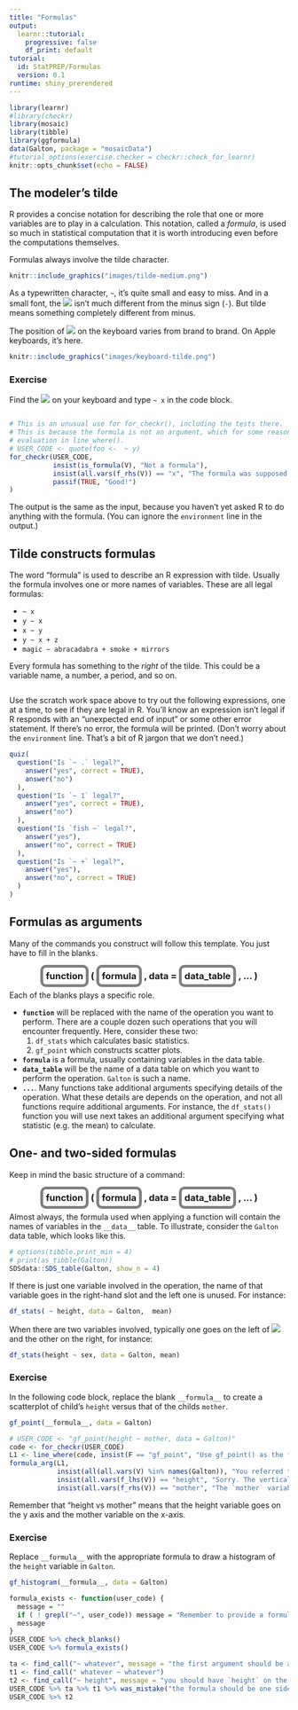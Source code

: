 ```yaml
---
title: "Formulas"
output: 
  learnr::tutorial:
    progressive: false
    df_print: default
tutorial:
  id: StatPREP/Formulas
  version: 0.1
runtime: shiny_prerendered
---
```


```r
library(learnr)
#library(checkr)
library(mosaic)
library(tibble)
library(ggformula)
data(Galton, package = "mosaicData")
#tutorial_options(exercise.checker = checkr::check_for_learnr)
knitr::opts_chunk$set(echo = FALSE)
```


<style type="text/css">
span.boxed {
  border:5px solid gray;
  border-radius:10px;
  padding: 5px;
}
span.invboxed {
  border:5px solid gray;
  padding: 5px;
  border-radius:10px;
  color: white;
}

table, td, th { border:0px; }

/* cellpadding */
th, td { padding: 5px; }

</style>

## The modeler's tilde

R provides a concise notation for describing the role that one or more variables are to play in a calculation. This notation, called a *formula*, is used so much in statistical computation that it is worth introducing even before the computations themselves.

Formulas always involve the tilde character.

```r
knitr::include_graphics("images/tilde-medium.png")
```

As a typewritten character, `~`, it's quite small and easy to miss. And in a small font, the ![](images/tilde-small.png) isn't much different from the minus sign (`-`). But tilde means something completely different from minus.

The position of ![](images/tilde-small.png) on the keyboard varies from brand to brand. On Apple keyboards, it's here.

```r
knitr::include_graphics("images/keyboard-tilde.png")
```

### Exercise

Find the ![](images/tilde-small.png) on your keyboard and type `~ x` in the code block.
```r

```

```r
# This is an unusual use for for_checkr(), including the tests there. 
# This is because the formula is not an argument, which for some reason messes up
# evaluation in line_where().
# USER_CODE <- quote(foo <-  ~ y)
for_checkr(USER_CODE, 
           insist(is_formula(V), "Not a formula"),
           insist(all.vars(f_rhs(V)) == "x", "The formula was supposed to have 'x' on the right-hand side, not {{f_rhs(V)}}."),
           passif(TRUE, "Good!")
)
```

The output is the same as the input, because you haven't yet asked R to do anything with the formula. (You can ignore the `environment` line in the output.)


## Tilde constructs formulas


The word "formula" is used to describe an R expression with tilde. Usually the formula involves one or more names of variables. These are all legal formulas:

* `~ x`
* `y ~ x`
* `x ~ y`
* `y ~ x + z`
* `magic ~ abracadabra + smoke + mirrors`


Every formula has something to the *right* of the tilde. This could be a variable name, a number, a period, and so on.

```r
```

Use the scratch work space above to try out the following expressions, one at a time, to see if they are legal in R. You'll know an expression isn't legal if R responds with an "unexpected end of input" or some other error statement. If there's no error, the formula will be printed. (Don't worry about the `environment` line. That's a bit of R jargon that we don't need.) 

```r
quiz(
  question("Is `~ .` legal?",
    answer("yes", correct = TRUE),
    answer("no")
  ),
  question("Is `~ 1` legal?",
    answer("yes", correct = TRUE),
    answer("no")
  ),
  question("Is `fish ~` legal?",
    answer("yes"),
    answer("no", correct = TRUE)
  ),
  question("Is `~ +` legal?",
    answer("yes"),
    answer("no", correct = TRUE)
  )
)
```



## Formulas as arguments


Many of the commands you construct will follow this template. You just have to fill in the blanks.

<center>
<h3><strong> <span class="boxed">function</span> ( <span class="boxed">formula</span> , data = <span class="boxed">data_table</span> , ... )</strong> 
</h3></center>



Each of the blanks plays a specific role. 


* **`function`** will be replaced with the name of the operation you want to perform. There are a couple dozen  such operations that you will encounter frequently. Here, consider these two:    
    1. `df_stats` which calculates basic statistics.
    2. `gf_point` which constructs scatter plots. 
* **`formula`** is a formula, usually containing variables in the data table.
* **`data_table`** will be the name of a data table on which you want to perform the operation. `Galton` is such a name.
* **`...`**. Many functions take additional arguments specifying details of the operation. What these details are depends on the operation, and not all functions require additional arguments. For instance, the `df_stats()` function you will use next takes an additional argument specifying what statistic (e.g. the mean) to calculate.

## One- and two-sided formulas

Keep in mind the basic structure of a command:

<center>
<h3><strong> <span class="boxed">function</span> ( <span class="boxed">formula</span> , data = <span class="boxed">data_table</span> , ... )</strong> 
</h3></center>

Almost always, the formula used when applying a function will contain the names of variables in the `__data__` table. To illustrate, consider the `Galton` data table, which looks like this.

```r
# options(tibble.print_min = 4)
# print(as_tibble(Galton))
SDSdata::SDS_table(Galton, show_n = 4)
```


If there is just one variable involved in the operation, the name of that variable goes in the right-hand slot and the left one is unused. For instance:

```r
df_stats( ~ height, data = Galton,  mean)
```

When there are two variables involved, typically one goes on the left of ![](images/tilde-small.png) and the other on the right, for instance:
```r
df_stats(height ~ sex, data = Galton, mean)
```

### Exercise

In the following code block, replace the blank `__formula__` to create a scatterplot of child's `height` versus that of the childs `mother`.

```r
gf_point(__formula__, data = Galton)
```

```r
# USER_CODE <- "gf_point(height ~ mother, data = Galton)"
code <- for_checkr(USER_CODE)
L1 <- line_where(code, insist(F == "gf_point", "Use gf_point() as the function. The formula is the argument."))
formula_arg(L1, 
            insist(all(all.vars(V) %in% names(Galton)), "You referred to variable names that aren't in the Galton data, specifically {{all.vars(V)[! all.vars(V) %in% names(Galton)]}}."),
            insist(all.vars(f_lhs(V)) == "height", "Sorry. The vertical axis corresponds to the variable on the left-hand side of the formula. You used '{{all.vars(f_lhs(V))}}`, which is not what was asked."),
            insist(all.vars(f_rhs(V)) == "mother", "The `mother` variable should be on the horizontal axis. You used '{{all.vars(f_rhs(V))}}`."))
```

<div id ='template1-hint'>
Remember that "height vs mother" means that the height variable goes on the y axis and the mother variable on the x-axis.
</div> 


### Exercise

Replace `__formula__` with the appropriate formula to draw a histogram of the `height` variable in `Galton`.

```r
gf_histogram(__formula__, data = Galton)
```

```r
formula_exists <- function(user_code) {
  message = ""
  if ( ! grepl("~", user_code)) message = "Remember to provide a formula as an argument."
  message
}
USER_CODE %>% check_blanks()
USER_CODE %>% formula_exists() 
```

```r
ta <- find_call("~ whatever", message = "the first argument should be a formula.")
t1 <- find_call(" whatever ~ whatever")
t2 <- find_call("~ height", message = "you should have `height` on the right-hand side of the formula.")
USER_CODE %>% ta %>% t1 %>% was_mistake("the formula should be one sided.")
USER_CODE %>% t2 
```
